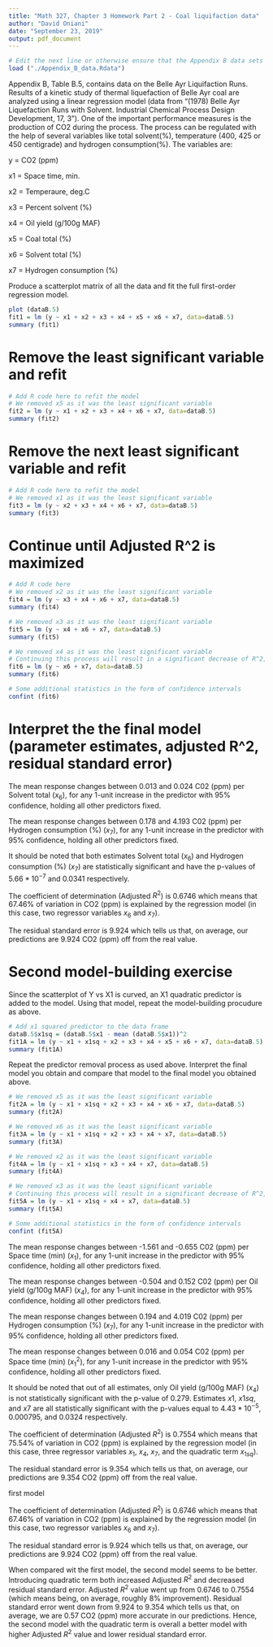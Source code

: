```yaml
---
title: "Math 327, Chapter 3 Homework Part 2 - Coal liquifaction data"
author: "David Oniani"
date: "September 23, 2019"
output: pdf_document
---
```

  
```r
# Edit the next line or otherwise ensure that the Appendix B data sets are loaded.
load ("./Appendix_B_data.Rdata")
```

Appendix B, Table B.5, contains data on the Belle Ayr Liquifaction Runs.   
Results of a kinetic study of thermal liquefaction of Belle Ayr coal are analyzed using a linear regression
model (data from "(1978) Belle Ayr Liquefaction Runs with Solvent. Industrial Chemical
Process Design Development, 17, 3"). One of the important performance measures is the
production of CO2 during the process. 
The process can be regulated with the help of several variables like total solvent(%), 
temperature (400, 425 or 450 centigrade) and hydrogen
consumption(%). The variables are:

y = CO2 (ppm)

x1 = Space time, min.

x2 = Temperaure, deg.C

x3 = Percent solvent (%)

x4 = Oil yield (g/100g MAF)

x5 = Coal total (%)

x6 = Solvent total (%)

x7 = Hydrogen consumption (%)

Produce a scatterplot matrix of all the data and fit the full first-order regression model.

```r
plot (dataB.5)
fit1 = lm (y ~ x1 + x2 + x3 + x4 + x5 + x6 + x7, data=dataB.5)
summary (fit1)
```

# Remove the least significant variable and refit

```r
# Add R code here to refit the model
# We removed x5 as it was the least significant variable
fit2 = lm (y ~ x1 + x2 + x3 + x4 + x6 + x7, data=dataB.5)
summary (fit2)
```

# Remove the next least significant variable and refit

```r
# Add R code here to refit the model
# We removed x1 as it was the least significant variable
fit3 = lm (y ~ x2 + x3 + x4 + x6 + x7, data=dataB.5)
summary (fit3)
```

# Continue until Adjusted R^2 is maximized

```r
# Add R code here
# We removed x2 as it was the least significant variable
fit4 = lm (y ~ x3 + x4 + x6 + x7, data=dataB.5)
summary (fit4)

# We removed x3 as it was the least significant variable
fit5 = lm (y ~ x4 + x6 + x7, data=dataB.5)
summary (fit5)

# We removed x4 as it was the least significant variable
# Continuing this process will result in a significant decrease of R^2, thus we stop here
fit6 = lm (y ~ x6 + x7, data=dataB.5)
summary (fit6)

# Some additional statistics in the form of confidence intervals
confint (fit6)
```

# Interpret the the final model (parameter estimates, adjusted R^2, residual standard error)

The mean response changes between 0.013 and 0.024 C02 (ppm) per Solvent total ($x_6$), for any 1-unit increase in the predictor with 95% confidence, holding all other predictors fixed.

The mean response changes between 0.178 and 4.193 C02 (ppm) per Hydrogen consumption (%) ($x_7$), for any 1-unit increase in the predictor with 95% confidence, holding all other predictors fixed.

It should be noted that both estimates Solvent total ($x_6$) and Hydrogen consumption (%) ($x_7$)
are statistically significant and have the p-values of $5.66 * 10^{-7}$ and $0.0341$ respectively.

The coefficient of determination (Adjusted $R^2$) is 0.6746 which means that 67.46\% of variation in CO2 (ppm) is explained by the regression model (in this case, two regressor variables $x_6$ and $x_7$).

The residual standard error is 9.924 which tells us that, on average, our predictions are 9.924 CO2 (ppm) off from the real value.

# Second model-building exercise

Since the scatterplot of Y vs X1 is curved, an X1 quadratic predictor is added to the model.  Using
that model, repeat the model-building procudure as above.

```r
# Add x1 squared predictor to the data frame
dataB.5$x1sq = (dataB.5$x1 - mean (dataB.5$x1))^2
fit1A = lm (y ~ x1 + x1sq + x2 + x3 + x4 + x5 + x6 + x7, data=dataB.5)
summary (fit1A)
```

Repeat the predictor removal process as used above. Interpret the final model you obtain and compare that model to the final model you obtained above.

```r
# We removed x5 as it was the least significant variable
fit2A = lm (y ~ x1 + x1sq + x2 + x3 + x4 + x6 + x7, data=dataB.5)
summary (fit2A)

# We removed x6 as it was the least significant variable
fit3A = lm (y ~ x1 + x1sq + x2 + x3 + x4 + x7, data=dataB.5)
summary (fit3A)

# We removed x2 as it was the least significant variable
fit4A = lm (y ~ x1 + x1sq + x3 + x4 + x7, data=dataB.5)
summary (fit4A)

# We removed x3 as it was the least significant variable
# Continuing this process will result in a significant decrease of R^2, thus we stop here
fit5A = lm (y ~ x1 + x1sq + x4 + x7, data=dataB.5)
summary (fit5A)

# Some additional statistics in the form of confidence intervals
confint (fit5A)
```

The mean response changes between -1.561 and -0.655 C02 (ppm) per Space time (min) ($x_1$), for any 1-unit increase in the predictor with 95% confidence, holding all other predictors fixed.

The mean response changes between -0.504 and 0.152 C02 (ppm) per Oil yield (g/100g MAF) ($x_4$), for any 1-unit increase in the predictor with 95% confidence, holding all other predictors fixed.

The mean response changes between 0.194 and 4.019 C02 (ppm) per Hydrogen consumption (%) ($x_7$), for any 1-unit increase in the predictor with 95% confidence, holding all other predictors fixed.

The mean response changes between 0.016 and 0.054 C02 (ppm) per Space time (min) ($x_1^2$), for any 1-unit increase in the predictor with 95% confidence, holding all other predictors fixed.

It should be noted that out of all estimates, only Oil yield (g/100g MAF) ($x_4$) is not statistically
significant with the p-value of 0.279. Estimates $x1$, $x1sq$, and $x7$ are all statistically significant with the p-values equal to $4.43 * 10^{-5}$, $0.000795$, and $0.0324$ respectively.

The coefficient of determination (Adjusted $R^2$) is 0.7554 which means that 75.54\% of variation in CO2 (ppm) is explained by the regression model (in this case, three regressor variables $x_1$, $x_4$,
$x_7$, and the quadratic term $x_{1sq}$).

The residual standard error is 9.354 which tells us that, on average, our predictions are 9.354 CO2 (ppm) off from the real value.


first model

The coefficient of determination (Adjusted $R^2$) is 0.6746 which means that 67.46\% of variation in CO2 (ppm) is explained by the regression model (in this case, two regressor variables $x_6$ and $x_7$).

The residual standard error is 9.924 which tells us that, on average, our predictions are 9.924 CO2 (ppm) off from the real value.

When compared wit the first model, the second model seems to be better. Introducing quadratic term
both increased Adjusted $R^2$ and decreased residual standard error. Adjusted $R^2$ value went up
from 0.6746 to 0.7554 (which means being, on average, roughly 8\% improvement). Residual standard error went down from 9.924 to 9.354 which tells us that, on average, we are 0.57 CO2 (ppm) more accurate in our predictions. Hence, the second model with the quadratic term is overall a better
model with higher Adjusted $R^2$ value and lower residual standard error.